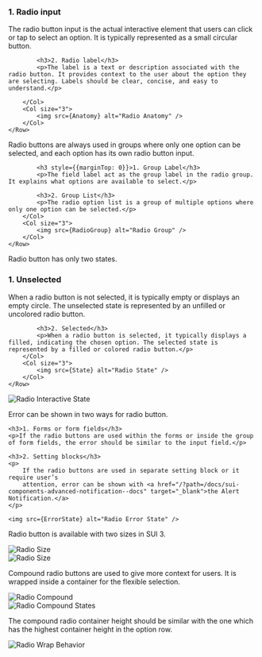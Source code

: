 

<Section title="Anatomy">
	<Row>
		<Col>
    		<h3 style={{marginTop: 0}}>1. Radio input</h3>
    		<p>The radio button input is the actual interactive element that users can click or tap to select an option. It is typically represented as a small circular button.</p>

    		<h3>2. Radio label</h3>
    		<p>The label is a text or description associated with the radio button. It provides context to the user about the option they are selecting. Labels should be clear, concise, and easy to understand.</p>

    	</Col>
    	<Col size="3">
    		<img src={Anatomy} alt="Radio Anatomy" />
    	</Col>
    </Row>

</Section>

<Section title="Radio Group">
	<Row>
		<Col>
			<p>Radio buttons are always used in groups where only one option can be selected, and each option has its own radio button input.</p>
    		
			<h3 style={{marginTop: 0}}>1. Group Label</h3>
    		<p>The field label act as the group label in the radio group. It explains what options are available to select.</p>

    		<h3>2. Group List</h3>
    		<p>The radio option list is a group of multiple options where only one option can be selected.</p>
    	</Col>
    	<Col size="3">
    		<img src={RadioGroup} alt="Radio Group" />
    	</Col>
    </Row>

</Section>

<Section title="State">
	<Row>
		<Col>
			<p>Radio button has only two states.</p>	
			<h3 style={{marginTop: 0}}>1. Unselected</h3>
    		<p>When a radio button is not selected, it is typically empty or displays an empty circle. The unselected state is represented by an unfilled or uncolored radio button.</p>

    		<h3>2. Selected</h3>
    		<p>When a radio button is selected, it typically displays a filled, indicating the chosen option. The selected state is represented by a filled or colored radio button.</p>
    	</Col>
    	<Col size="3">
    		<img src={State} alt="Radio State" />
    	</Col>
    </Row>

</Section>

<Section title="Interactive state">
	<img src={InteractiveState} alt="Radio Interactive State" />
</Section>

<Section title="Error state">
	<p>Error can be shown in two ways for radio button.</p>
	
	<h3>1. Forms or form fields</h3>
	<p>If the radio buttons are used within the forms or inside the group of form fields, the error should be similar to the input field.</p>

    <h3>2. Setting blocks</h3>
    <p>
    	If the radio buttons are used in separate setting block or it require user’s
    	attention, error can be shown with <a href="/?path=/docs/sui-components-advanced-notification--docs" target="_blank">the Alert Notification.</a>
    </p>

    <img src={ErrorState} alt="Radio Error State" />

</Section>

<Section title="Size">
	<Row>
		<Col>
			<p>Radio button is available with two sizes in SUI 3.</p>				
    	</Col>
    	<Col size="3">
    		<img src={Size} alt="Radio Size" />
    	</Col>
    </Row>

</Section>

<Section title="Alignment">
	<img src={Alignment} alt="Radio Size" />
</Section>

<Section title="Compound radio button">
	<Row>
		<Col>
			<p>
				Compound radio buttons are used to give more context for users. It is
				wrapped inside a container for the flexible selection.
			</p>
		</Col>
		<Col>
			<img src={Compound} alt="Radio Compound" />
		</Col>
	</Row>
</Section>

<Section title="Compound radio states">
	<img src={CompoundStates} alt="Radio Compound States" />
</Section>

<Section title="Wrap behaviour">
	<Row>
		<Col>
			<p>
				The compound radio container height should be similar with the one which
				has the highest container height in the option row.
			</p>
		</Col>
		<Col size="3">
			<img src={WrapBehavior} alt="Radio Wrap Behavior" />
		</Col>
	</Row>
</Section>
